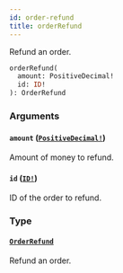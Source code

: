 ```yaml
---
id: order-refund
title: orderRefund
---
```


Refund an order.

```graphql
orderRefund(
  amount: PositiveDecimal!
  id: ID!
): OrderRefund

```

### Arguments

#### `amount` ([`PositiveDecimal!`](/developer/api-reference/scalars/positive-decimal.mdx))

Amount of money to refund.

#### `id` ([`ID!`](/developer/api-reference/scalars/id.mdx))

ID of the order to refund.

### Type

#### [`OrderRefund`](/developer/api-reference/objects/order-refund.mdx)

Refund an order.
